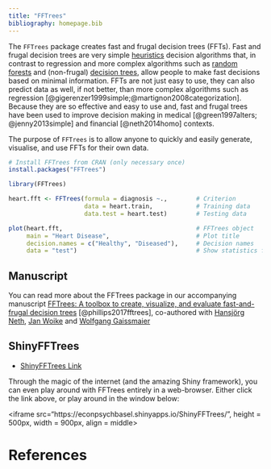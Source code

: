 ```yaml
---
title: "FFTrees"
bibliography: homepage.bib
---
```


The `FFTrees` package creates fast and frugal decision trees (FFTs). Fast and frugal decision trees are very simple [heuristics](https://en.wikipedia.org/wiki/Heuristic) decision algorithms that, in contrast to regression and more complex algorithms such as [random forests](https://en.wikipedia.org/wiki/Random_forest) and (non-frugal) [decision trees](https://en.wikipedia.org/wiki/Decision_tree), allow people to make fast decisions based on minimal information. FFTs are not just easy to use, they can also predict data as well, if not better, than more complex algorithms such as regression [@gigerenzer1999simple;@martignon2008categorization]. Because they are so effective and easy to use and, fast and frugal trees have been used to improve decision making in medical [@green1997alters; @jenny2013simple] and financial [@neth2014homo] contexts.

The purpose of `FFTrees` is to allow anyone to quickly and easily generate, visualise, and use FFTs for their own data.

```r
# Install FFTrees from CRAN (only necessary once)
install.packages("FFTrees")
```



```r
library(FFTrees)

heart.fft <- FFTrees(formula = diagnosis ~.,        # Criterion
                     data = heart.train,            # Training data   
                     data.test = heart.test)        # Testing data

plot(heart.fft,                                     # FFTrees object
     main = "Heart Disease",                        # Plot title
     decision.names = c("Healthy", "Diseased"),     # Decision names
     data = "test")                                 # Show statistics for test data
```

## Manuscript

You can read more about the FFTrees package in our accompanying manuscript [FFTrees: A toolbox to create, visualize, and evaluate fast-and-frugal decision trees](http://journal.sjdm.org/17/17217/jdm17217.pdf) [@phillips2017fftrees], co-authored with [Hansjörg Neth](https://www.spds.uni-konstanz.de/hans-neth), [Jan Woike](https://www.mpib-berlin.mpg.de/en/staff/jan-k-woike) and [Wolfgang Gaissmaier](https://www.spds.uni-konstanz.de/wolfgang-gaissmaier)

## ShinyFFTrees

- [ShinyFFTrees Link](https://econpsychbasel.shinyapps.io/ShinyFFTrees/)

Through the magic of the internet (and the amazing Shiny framework), you can even play around with FFTrees entirely in a web-browser. Either click the link above, or play around in the window below:

<iframe src="https://econpsychbasel.shinyapps.io/ShinyFFTrees/", height = 500px, width = 900px, align = middle></iframe>


# References
